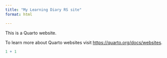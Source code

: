 ```yaml
---
title: "My Learning Diary RS site"
format: html

---
```


This is a Quarto website.

To learn more about Quarto websites visit <https://quarto.org/docs/websites>.

```r
1 + 1
```
